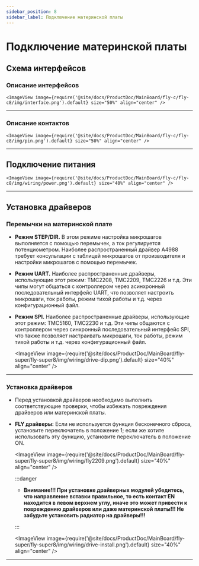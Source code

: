 ```yaml
---
sidebar_position: 8
sidebar_label: Подключение материнской платы
---
```



# Подключение материнской платы

## Схема интерфейсов

### Описание интерфейсов

    <ImageView image={require('@site/docs/ProductDoc/MainBoard/fly-c/fly-c8/img/interface.png').default} size="50%" align="center" />

----

### Описание контактов

    <ImageView image={require('@site/docs/ProductDoc/MainBoard/fly-c/fly-c8/img/pin.png').default} size="50%" align="center" />

---

## Подключение питания

    <ImageView image={require('@site/docs/ProductDoc/MainBoard/fly-c/fly-c8/img/wiring/power.png').default} size="40%" align="center" />

----

## Установка драйверов

### Перемычки на материнской плате

* **Режим STEP/DIR.** В этом режиме настройка микрошагов выполняется с помощью перемычек, а ток регулируется потенциометром. Наиболее распространенный драйвер A4988 требует консультации с таблицей микрошагов от производителя и настройки микрошагов с помощью перемычек.
* **Режим UART.** Наиболее распространенные драйверы, использующие этот режим: TMC2208, TMC2209, TMC2226 и т.д. Эти чипы могут общаться с контроллером через асинхронный последовательный интерфейс UART, что позволяет настроить микрошаги, ток работы, режим тихой работы и т.д. через конфигурационный файл.
* **Режим SPI.** Наиболее распространенные драйверы, использующие этот режим: TMC5160, TMC2230 и т.д. Эти чипы общаются с контроллером через синхронный последовательный интерфейс SPI, что также позволяет настраивать микрошаги, ток работы, режим тихой работы и т.д. через конфигурационный файл.

    <ImageView image={require('@site/docs/ProductDoc/MainBoard/fly-super/fly-super8/img/wiring/drive-dip.png').default} size="40%" align="center" />

----

### Установка драйверов

* Перед установкой драйверов необходимо выполнить соответствующие проверки, чтобы избежать повреждения драйверов или материнской платы.
* **FLY драйверы:** Если не используется функция бесконечного сброса, установите переключатель в положение 1; если же хотите использовать эту функцию, установите переключатель в положение ON.

    <ImageView image={require('@site/docs/ProductDoc/MainBoard/fly-super/fly-super8/img/wiring/fly2209.png').default} size="40%" align="center" />

    :::danger

    * **Внимание!!! При установке драйверных модулей убедитесь, что направление вставки правильное, то есть контакт EN находится в левом верхнем углу, иначе это может привести к повреждению драйверов или даже материнской платы!!! Не забудьте установить радиатор на драйверы!!!**

    :::

    <ImageView image={require('@site/docs/ProductDoc/MainBoard/fly-super/fly-super8/img/wiring/drive-install.png').default} size="40%" align="center" />


----
